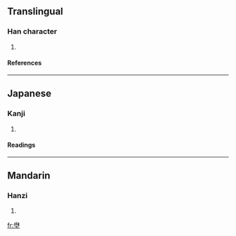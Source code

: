 ==Translingual==
===Han character===
{{Han char|rn=32|rad=土|as=13|sn=16|four=|canj=木木土 (DDG), X木木土 (XDDG)}}
# {{defn|Han|sort=土13}}
====References====
{{Han ref|kx=0240.170|dkj=05489|dj=0480.030|hdz=10490.130|uh=58C4|ud=22724}}
----
==Japanese==
===Kanji===
{{ja-kanji|grade=|rs=土13}}
# {{defn|Japanese}} 
====Readings====
{{ja-readings|on=[[や]] (ya)|kun=[[の]] (no)}}
----
==Mandarin==
===Hanzi===
{{cmn-hanzi|pin=[[yě]] (ye3)|wg=yeh<sup>3</sup>}}
# {{defn|Mandarin}}

[[fr:壄]]